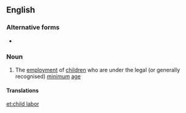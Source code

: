 ==English==
{{wikipedia}}

===Alternative forms===
* {{l|en|child labour}}

===Noun===
{{en-noun|-}}

# {{lb|en|American spelling}} The [[employment]] of [[children]] who are under the legal (or generally recognised) [[minimum]] [[age]]

====Translations====
{{trans-see|child labor|{{l|en|child labour}}}}

[[et:child labor]]
